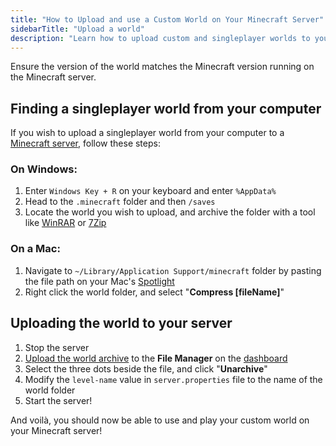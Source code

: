 ---
title: "How to Upload and use a Custom World on Your Minecraft Server"
sidebarTitle: "Upload a world"
description: "Learn how to upload custom and singleplayer worlds to your Minecraft server."
---

<Warning>Ensure the version of the world matches the Minecraft version running on the Minecraft server.</Warning> 

## Finding a singleplayer world from your computer

If you wish to upload a singleplayer world from your computer to a [Minecraft server](https://frac.gg), follow these steps: 

### On Windows:

1. Enter `Windows Key + R` on your keyboard and enter `%AppData%`
2. Head to the `.minecraft` folder and then `/saves`
3. Locate the world you wish to upload, and archive the folder with a tool like [WinRAR](https://winrar.com) or [7Zip](https://7zip.com)

### On a Mac:

1. Navigate to `~/Library/Application Support/minecraft` folder by pasting the file path on your Mac's [Spotlight](https://support.apple.com/guide/mac-help/search-with-spotlight-mchlp1008/mac)
2. Right click the world folder, and select "**Compress [fileName]**"

## Uploading the world to your server

1. Stop the server
2. [Upload the world archive](../../importing-files) to the **File Manager** on the [dashboard](https://frac.gg/auth)
3. Select the three dots beside the file, and click "**Unarchive**"
4. Modify the `level-name` value in `server.properties` file to the name of the world folder
5. Start the server!

And voilà, you should now be able to use and play your custom world on your Minecraft server!